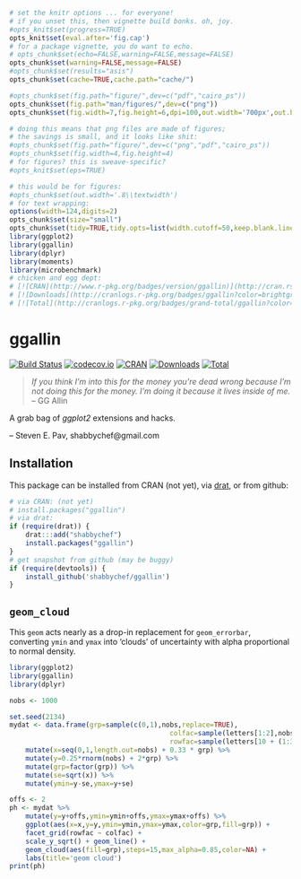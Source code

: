 ```r
# set the knitr options ... for everyone!
# if you unset this, then vignette build bonks. oh, joy.
#opts_knit$set(progress=TRUE)
opts_knit$set(eval.after='fig.cap')
# for a package vignette, you do want to echo.
# opts_chunk$set(echo=FALSE,warning=FALSE,message=FALSE)
opts_chunk$set(warning=FALSE,message=FALSE)
#opts_chunk$set(results="asis")
opts_chunk$set(cache=TRUE,cache.path="cache/")

#opts_chunk$set(fig.path="figure/",dev=c("pdf","cairo_ps"))
opts_chunk$set(fig.path="man/figures/",dev=c("png"))
opts_chunk$set(fig.width=7,fig.height=6,dpi=100,out.width='700px',out.height='600px')

# doing this means that png files are made of figures;
# the savings is small, and it looks like shit:
#opts_chunk$set(fig.path="figure/",dev=c("png","pdf","cairo_ps"))
#opts_chunk$set(fig.width=4,fig.height=4)
# for figures? this is sweave-specific?
#opts_knit$set(eps=TRUE)

# this would be for figures:
#opts_chunk$set(out.width='.8\\textwidth')
# for text wrapping:
options(width=124,digits=2)
opts_chunk$set(size="small")
opts_chunk$set(tidy=TRUE,tidy.opts=list(width.cutoff=50,keep.blank.line=TRUE))
library(ggplot2)
library(ggallin)
library(dplyr)
library(moments)
library(microbenchmark)
# chicken and egg dept:
# [![CRAN](http://www.r-pkg.org/badges/version/ggallin)](http://cran.rstudio.com/package=ggallin) 
# [![Downloads](http://cranlogs.r-pkg.org/badges/ggallin?color=brightgreen)](http://www.r-pkg.org/pkg/ggallin)
# [![Total](http://cranlogs.r-pkg.org/badges/grand-total/ggallin?color=brightgreen)](http://www.r-pkg.org/pkg/ggallin)
```

# ggallin

[![Build Status](https://travis-ci.org/shabbychef/ggallin.png)](https://travis-ci.org/shabbychef/ggallin)
[![codecov.io](http://codecov.io/github/shabbychef/ggallin/coverage.svg?branch=master)](http://codecov.io/github/shabbychef/ggallin?branch=master)
[![CRAN](http://www.r-pkg.org/badges/version/ggallin)](https://cran.r-project.org/package=ggallin)
[![Downloads](http://cranlogs.r-pkg.org/badges/ggallin?color=green)](http://www.r-pkg.org/pkg/ggallin)
[![Total](http://cranlogs.r-pkg.org/badges/grand-total/ggallin?color=green)](http://www.r-pkg.org/pkg/ggallin)

>	*If you think I'm into this for the money you're dead wrong because I'm not doing this for the money.  I'm doing it because it lives inside of me.* -- GG Allin

A grab bag of _ggplot2_ extensions and hacks.

-- Steven E. Pav, shabbychef@gmail.com

## Installation

This package can be installed 
from CRAN (not yet), 
via [drat](https://github.com/eddelbuettel/drat "drat"), or
from github:

```r
# via CRAN: (not yet)
# install.packages("ggallin")
# via drat:
if (require(drat)) {
    drat:::add("shabbychef")
    install.packages("ggallin")
}
# get snapshot from github (may be buggy)
if (require(devtools)) {
	install_github('shabbychef/ggallin')
}
```

## `geom_cloud`

This `geom` acts nearly as a drop-in replacement for `geom_errorbar`,
converting `ymin` and `ymax` into 'clouds' of uncertainty with alpha
proportional to normal density. 

```r
library(ggplot2)
library(ggallin)
library(dplyr)

nobs <- 1000

set.seed(2134)
mydat <- data.frame(grp=sample(c(0,1),nobs,replace=TRUE),
										colfac=sample(letters[1:2],nobs,replace=TRUE),
										rowfac=sample(letters[10 + (1:3)],nobs,replace=TRUE)) %>%
	mutate(x=seq(0,1,length.out=nobs) + 0.33 * grp) %>%
	mutate(y=0.25*rnorm(nobs) + 2*grp) %>%
	mutate(grp=factor(grp)) %>%
	mutate(se=sqrt(x)) %>%
	mutate(ymin=y-se,ymax=y+se)

offs <- 2
ph <- mydat %>%
	mutate(y=y+offs,ymin=ymin+offs,ymax=ymax+offs) %>%
	ggplot(aes(x=x,y=y,ymin=ymin,ymax=ymax,color=grp,fill=grp)) + 
	facet_grid(rowfac ~ colfac) +
	scale_y_sqrt() + geom_line() + 
	geom_cloud(aes(fill=grp),steps=15,max_alpha=0.85,color=NA) +   
	labs(title='geom cloud')
print(ph)
```

